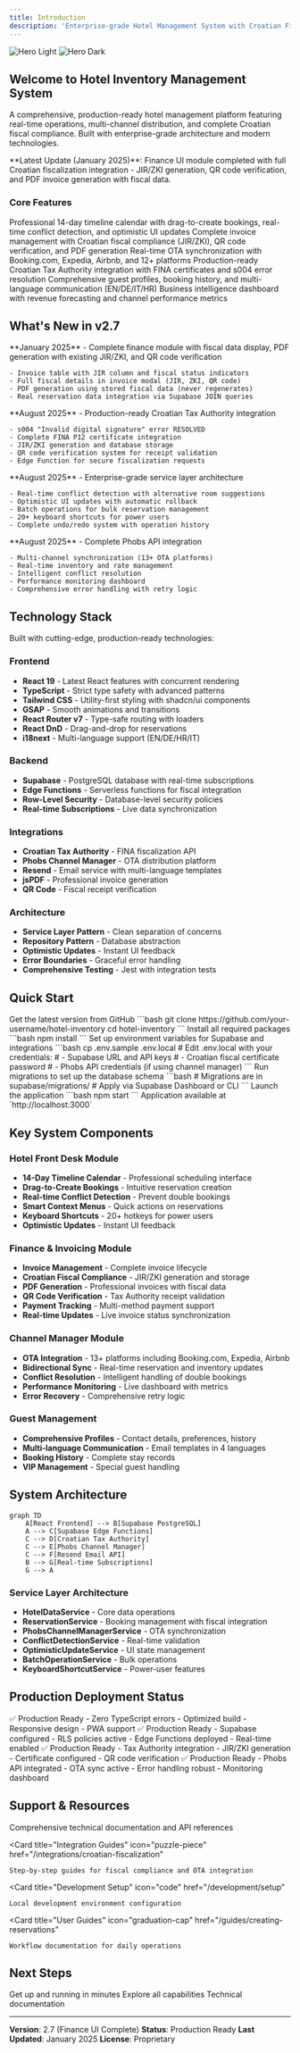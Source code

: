 ```yaml
---
title: Introduction
description: 'Enterprise-grade Hotel Management System with Croatian Fiscal Compliance - Complete solution for modern hotel operations'
---
```


<img
  className="block dark:hidden"
  src="/images/hero-light.png"
  alt="Hero Light"
/>
<img
  className="hidden dark:block"
  src="/images/hero-dark.png"
  alt="Hero Dark"
/>

## Welcome to Hotel Inventory Management System

A comprehensive, production-ready hotel management platform featuring real-time operations, multi-channel distribution, and complete Croatian fiscal compliance. Built with enterprise-grade architecture and modern technologies.

<Note>
**Latest Update (January 2025)**: Finance UI module completed with full Croatian fiscalization integration - JIR/ZKI generation, QR code verification, and PDF invoice generation with fiscal data.
</Note>

### Core Features

<CardGroup cols={2}>
  <Card
    title="Front Desk Operations"
    icon="hotel"
    href="/features/front-desk"
  >
    Professional 14-day timeline calendar with drag-to-create bookings, real-time conflict detection, and optimistic UI updates
  </Card>
  <Card
    title="Finance & Invoicing"
    icon="file-invoice-dollar"
    href="/features/finance"
  >
    Complete invoice management with Croatian fiscal compliance (JIR/ZKI), QR code verification, and PDF generation
  </Card>
  <Card
    title="Channel Manager Integration"
    icon="network-wired"
    href="/features/channel-manager"
  >
    Real-time OTA synchronization with Booking.com, Expedia, Airbnb, and 12+ platforms
  </Card>
  <Card
    title="Croatian Fiscalization"
    icon="receipt"
    href="/integrations/croatian-fiscalization"
  >
    Production-ready Croatian Tax Authority integration with FINA certificates and s004 error resolution
  </Card>
  <Card
    title="Guest Management"
    icon="users"
    href="/features/reservations"
  >
    Comprehensive guest profiles, booking history, and multi-language communication (EN/DE/IT/HR)
  </Card>
  <Card
    title="Advanced Analytics"
    icon="chart-line"
    href="/features/analytics"
  >
    Business intelligence dashboard with revenue forecasting and channel performance metrics
  </Card>
</CardGroup>

## What's New in v2.7

<CardGroup cols={1}>
  <Card title="✅ Finance UI Completion" icon="check-circle">
    **January 2025** - Complete finance module with fiscal data display, PDF generation with existing JIR/ZKI, and QR code verification

    - Invoice table with JIR column and fiscal status indicators
    - Full fiscal details in invoice modal (JIR, ZKI, QR code)
    - PDF generation using stored fiscal data (never regenerates)
    - Real reservation data integration via Supabase JOIN queries
  </Card>

  <Card title="✅ Croatian Fiscalization Complete" icon="certificate">
    **August 2025** - Production-ready Croatian Tax Authority integration

    - s004 "Invalid digital signature" error RESOLVED
    - Complete FINA P12 certificate integration
    - JIR/ZKI generation and database storage
    - QR code verification system for receipt validation
    - Edge Function for secure fiscalization requests
  </Card>

  <Card title="✅ Advanced Backend Integration" icon="server">
    **August 2025** - Enterprise-grade service layer architecture

    - Real-time conflict detection with alternative room suggestions
    - Optimistic UI updates with automatic rollback
    - Batch operations for bulk reservation management
    - 20+ keyboard shortcuts for power users
    - Complete undo/redo system with operation history
  </Card>

  <Card title="✅ Channel Manager Integration" icon="satellite-dish">
    **August 2025** - Complete Phobs API integration

    - Multi-channel synchronization (13+ OTA platforms)
    - Real-time inventory and rate management
    - Intelligent conflict resolution
    - Performance monitoring dashboard
    - Comprehensive error handling with retry logic
  </Card>
</CardGroup>

## Technology Stack

Built with cutting-edge, production-ready technologies:

### Frontend
- **React 19** - Latest React features with concurrent rendering
- **TypeScript** - Strict type safety with advanced patterns
- **Tailwind CSS** - Utility-first styling with shadcn/ui components
- **GSAP** - Smooth animations and transitions
- **React Router v7** - Type-safe routing with loaders
- **React DnD** - Drag-and-drop for reservations
- **i18next** - Multi-language support (EN/DE/HR/IT)

### Backend
- **Supabase** - PostgreSQL database with real-time subscriptions
- **Edge Functions** - Serverless functions for fiscal integration
- **Row-Level Security** - Database-level security policies
- **Real-time Subscriptions** - Live data synchronization

### Integrations
- **Croatian Tax Authority** - FINA fiscalization API
- **Phobs Channel Manager** - OTA distribution platform
- **Resend** - Email service with multi-language templates
- **jsPDF** - Professional invoice generation
- **QR Code** - Fiscal receipt verification

### Architecture
- **Service Layer Pattern** - Clean separation of concerns
- **Repository Pattern** - Database abstraction
- **Optimistic Updates** - Instant UI feedback
- **Error Boundaries** - Graceful error handling
- **Comprehensive Testing** - Jest with integration tests

## Quick Start

<Steps>
  <Step title="Clone Repository">
    Get the latest version from GitHub
    ```bash
    git clone https://github.com/your-username/hotel-inventory
    cd hotel-inventory
    ```
  </Step>

  <Step title="Install Dependencies">
    Install all required packages
    ```bash
    npm install
    ```
  </Step>

  <Step title="Environment Configuration">
    Set up environment variables for Supabase and integrations
    ```bash
    cp .env.sample .env.local
    # Edit .env.local with your credentials:
    # - Supabase URL and API keys
    # - Croatian fiscal certificate password
    # - Phobs API credentials (if using channel manager)
    ```
  </Step>

  <Step title="Database Setup">
    Run migrations to set up the database schema
    ```bash
    # Migrations are in supabase/migrations/
    # Apply via Supabase Dashboard or CLI
    ```
  </Step>

  <Step title="Start Development Server">
    Launch the application
    ```bash
    npm start
    ```
    Application available at `http://localhost:3000`
  </Step>
</Steps>

## Key System Components

### Hotel Front Desk Module
- **14-Day Timeline Calendar** - Professional scheduling interface
- **Drag-to-Create Bookings** - Intuitive reservation creation
- **Real-time Conflict Detection** - Prevent double bookings
- **Smart Context Menus** - Quick actions on reservations
- **Keyboard Shortcuts** - 20+ hotkeys for power users
- **Optimistic Updates** - Instant UI feedback

### Finance & Invoicing Module
- **Invoice Management** - Complete invoice lifecycle
- **Croatian Fiscal Compliance** - JIR/ZKI generation and storage
- **PDF Generation** - Professional invoices with fiscal data
- **QR Code Verification** - Tax Authority receipt validation
- **Payment Tracking** - Multi-method payment support
- **Real-time Updates** - Live invoice status synchronization

### Channel Manager Module
- **OTA Integration** - 13+ platforms including Booking.com, Expedia, Airbnb
- **Bidirectional Sync** - Real-time reservation and inventory updates
- **Conflict Resolution** - Intelligent handling of double bookings
- **Performance Monitoring** - Live dashboard with metrics
- **Error Recovery** - Comprehensive retry logic

### Guest Management
- **Comprehensive Profiles** - Contact details, preferences, history
- **Multi-language Communication** - Email templates in 4 languages
- **Booking History** - Complete stay records
- **VIP Management** - Special guest handling

## System Architecture

```mermaid
graph TD
    A[React Frontend] --> B[Supabase PostgreSQL]
    A --> C[Supabase Edge Functions]
    C --> D[Croatian Tax Authority]
    C --> E[Phobs Channel Manager]
    C --> F[Resend Email API]
    B --> G[Real-time Subscriptions]
    G --> A
```

### Service Layer Architecture
- **HotelDataService** - Core data operations
- **ReservationService** - Booking management with fiscal integration
- **PhobsChannelManagerService** - OTA synchronization
- **ConflictDetectionService** - Real-time validation
- **OptimisticUpdateService** - UI state management
- **BatchOperationService** - Bulk operations
- **KeyboardShortcutService** - Power-user features

## Production Deployment Status

<CardGroup cols={2}>
  <Card title="Frontend" icon="check">
    ✅ Production Ready
    - Zero TypeScript errors
    - Optimized build
    - Responsive design
    - PWA support
  </Card>

  <Card title="Backend" icon="check">
    ✅ Production Ready
    - Supabase configured
    - RLS policies active
    - Edge Functions deployed
    - Real-time enabled
  </Card>

  <Card title="Croatian Fiscalization" icon="check">
    ✅ Production Ready
    - Tax Authority integration
    - JIR/ZKI generation
    - Certificate configured
    - QR code verification
  </Card>

  <Card title="Channel Manager" icon="check">
    ✅ Production Ready
    - Phobs API integrated
    - OTA sync active
    - Error handling robust
    - Monitoring dashboard
  </Card>
</CardGroup>

## Support & Resources

<CardGroup cols={2}>
  <Card
    title="Documentation"
    icon="book-open"
    href="/technical/architecture"
  >
    Comprehensive technical documentation and API references
  </Card>

  <Card
    title="Integration Guides"
    icon="puzzle-piece"
    href="/integrations/croatian-fiscalization"
  >
    Step-by-step guides for fiscal compliance and OTA integration
  </Card>

  <Card
    title="Development Setup"
    icon="code"
    href="/development/setup"
  >
    Local development environment configuration
  </Card>

  <Card
    title="User Guides"
    icon="graduation-cap"
    href="/guides/creating-reservations"
  >
    Workflow documentation for daily operations
  </Card>
</CardGroup>

## Next Steps

<CardGroup cols={3}>
  <Card title="Quick Start" icon="rocket" href="/quickstart">
    Get up and running in minutes
  </Card>

  <Card title="Features Overview" icon="star" href="/features/hotel-management">
    Explore all capabilities
  </Card>

  <Card title="API Reference" icon="code" href="/technical/api-reference">
    Technical documentation
  </Card>
</CardGroup>

---

**Version**: 2.7 (Finance UI Complete)
**Status**: Production Ready
**Last Updated**: January 2025
**License**: Proprietary
